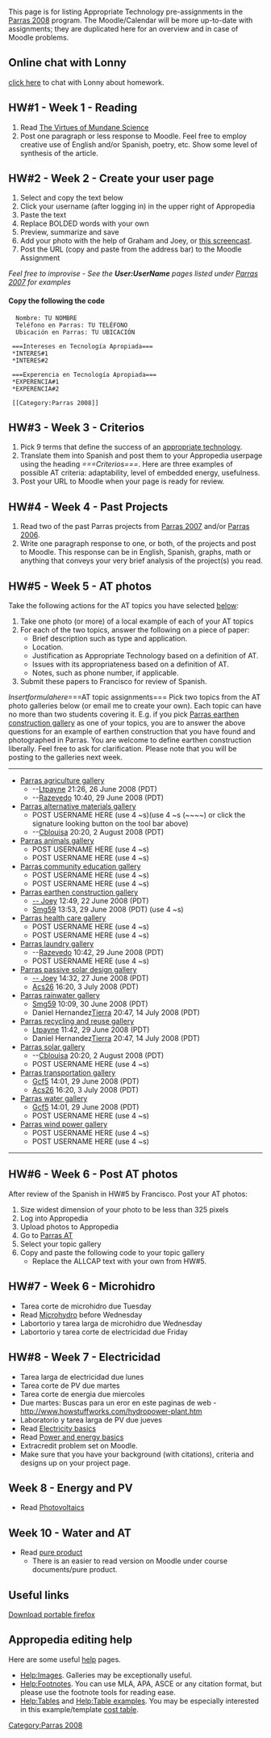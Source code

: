 {{TOCright}}
This page is for listing Appropriate Technology pre-assignments in the [[:Category:Parras 2008|Parras 2008]] program.  The Moodle/Calendar will be more up-to-date with assignments; they are duplicated here for an overview and in case of Moodle problems.  

==Online chat with Lonny==
[http://chat.cocre8.org/ click here] to chat with Lonny about homework.

==HW#1 - Week 1 - Reading==
#Read [http://rael.berkeley.edu/files/1997/Kammen-Dove-Mundane-Science-1997.pdf The Virtues of Mundane Science]
#Post one paragraph or less response to Moodle.  Feel free to employ creative use of English and/or Spanish, poetry, etc.  Show some level of synthesis of the article.

==HW#2 - Week 2 - Create your user page==
#Select and copy the text below
#Click your username (after logging in) in the upper right of Appropedia
#Paste the text 
#Replace BOLDED words with your own
#Preview, summarize and save
#Add your photo with the help of Graham and Joey, or [[media:AddanImageTutorialR.swf|this screencast]].
#Post the URL (copy and paste from the address bar) to the Moodle Assignment
''Feel free to improvise - See the '''User:UserName''' pages listed under [[:Category:Parras 2007|Parras 2007]] for examples'' 

====Copy the following the code====
<pre>
  Nombre: TU NOMBRE
  Teléfono en Parras: TU TELÉFONO
  Ubicación en Parras: TU UBICACIÓN
 
 ===Intereses en Tecnología Apropiada===
 *INTERES#1
 *INTERES#2
 
 ===Experencia en Tecnología Apropiada===
 *EXPERENCIA#1
 *EXPERENCIA#2
 
 [[Category:Parras 2008]]
</pre>

==HW#3 - Week 3 - Criterios==

#Pick 9 terms that define the success of an [[appropriate technology]]. 
#Translate them into Spanish and post them to your Appropedia userpage using the heading ''<nowiki>===Criterios===</nowiki>''. Here are three examples of possible AT criteria: adaptability, level of embedded energy, usefulness.
#Post your URL to Moodle when your page is ready for review.

==HW#4 - Week 4 - Past Projects==

#Read two of the past Parras projects from [[:Category:Parras 2007|Parras 2007]] and/or [[:Category:Parras 2006|Parras 2006]].
#Write one paragraph response to one, or both, of the projects and post to Moodle. This response can be in English, Spanish, graphs, math or anything that conveys your very brief analysis of the project(s) you read.

==HW#5 - Week 5 - AT photos==

Take the following actions for the AT topics you have selected [[#AT topic assignments|below]]:
#Take one photo (or more) of a local example of each of your AT topics
#For each of the two topics, answer the following on a piece of paper:
#*Brief description such as type and application.
#*Location.
#*Justification as Appropriate Technology based on a definition of AT.
#*Issues with its appropriateness based on a definition of AT.
#*Notes, such as phone number, if applicable.
#Submit these papers to Francisco for review of Spanish.

<math>Insert formula here</math>===AT topic assignments===
Pick two topics from the AT photo galleries below (or email me to create your own).  Each topic can have no more than two students covering it.  E.g. if you pick [[Parras earthen construction gallery]] as one of your topics, you are to answer the above questions for an example of earthen construction that you have found and photographed in Parras.  You are welcome to define earthen construction liberally. Feel free to ask for clarification.  Please note that you will be posting to the galleries next week.
----
* [[Parras agriculture gallery]]
** --[[User:Ltpayne|Ltpayne]] 21:26, 26 June 2008 (PDT)
** --[[User:Razevedo|Razevedo]] 10:40, 29 June 2008 (PDT)
* [[Parras alternative materials gallery]]
** POST USERNAME HERE (use 4 ~s)(use 4 ~s (<nowiki>~~~~</nowiki>) or click the signature looking button on the tool bar above)
** --[[User:Cblouisa|Cblouisa]] 20:20, 2 August 2008 (PDT)
* [[Parras animals gallery]]
** POST USERNAME HERE (use 4 ~s)
** POST USERNAME HERE (use 4 ~s)
* [[Parras community education gallery]]
** POST USERNAME HERE (use 4 ~s)
** POST USERNAME HERE (use 4 ~s)
* [[Parras earthen construction gallery]]
** [[User:Jthiller|-- Joey]] 12:49, 22 June 2008 (PDT)
** [[User:Smg59|Smg59]] 13:53, 29 June 2008 (PDT) (use 4 ~s)
* [[Parras health care gallery]]
** POST USERNAME HERE (use 4 ~s)
** POST USERNAME HERE (use 4 ~s)
* [[Parras laundry gallery]]
** --[[User:Razevedo|Razevedo]] 10:42, 29 June 2008 (PDT)
** POST USERNAME HERE (use 4 ~s)
* [[Parras passive solar design gallery]]
** [[User:Jthiller|-- Joey]] 14:32, 27 June 2008 (PDT)
** [[User:Acs26|Acs26]] 16:20, 3 July 2008 (PDT)
* [[Parras rainwater gallery]]
** [[User:Smg59|Smg59]] 10:09, 30 June 2008 (PDT)
** Daniel Hernandez[[User:Tierra|Tierra]] 20:47, 14 July 2008 (PDT)
* [[Parras recycling and reuse gallery]]
** [[User:Ltpayne|Ltpayne]] 11:42, 29 June 2008 (PDT)
** Daniel Hernandez[[User:Tierra|Tierra]] 20:47, 14 July 2008 (PDT)
* [[Parras solar gallery]]
** --[[User:Cblouisa|Cblouisa]] 20:20, 2 August 2008 (PDT)
** POST USERNAME HERE (use 4 ~s)
* [[Parras transportation gallery]]
** [[User:Gcf5|Gcf5]] 14:01, 29 June 2008 (PDT)
** [[User:Acs26|Acs26]] 16:20, 3 July 2008 (PDT)
* [[Parras water gallery]]
** [[User:Gcf5|Gcf5]] 14:01, 29 June 2008 (PDT)
** POST USERNAME HERE (use 4 ~s)
* [[Parras wind power gallery]]
** POST USERNAME HERE (use 4 ~s)
** POST USERNAME HERE (use 4 ~s)
----

==HW#6 - Week 6 - Post AT photos==
After review of the Spanish in HW#5 by Francisco.  Post your AT photos:
# Size widest dimension of your photo to be less than 325 pixels
# Log into Appropedia
# Upload photos to Appropedia
# Go to [[Parras AT]]
# Select your topic gallery
# Copy and paste the following code to your topic gallery
#* Replace the ALLCAP text with your own from HW#5.
{{Template:Parras_AT}}

==HW#7 - Week 6 - Microhidro==
*Tarea corte de microhidro due Tuesday
*Read [[Microhydro]] before Wednesday
*Labortorio y tarea larga de microhidro due Wednesday
*Labortorio y tarea corte de electricidad due Friday

==HW#8 - Week 7 - Electricidad==
*Tarea larga de electricidad due lunes
*Tarea corte de PV due martes
*Tarea corte de energia due miercoles
*Due martes: Buscas para un eror en este paginas de web - http://www.howstuffworks.com/hydropower-plant.htm
*Laboratorio y tarea larga de PV due jueves
*Read [[Electricity basics]]
*Read [[Power and energy basics]]
*Extracredit problem set on Moodle.
*Make sure that you have your background (with citations), criteria and designs up on your project page.

==Week 8 - Energy and PV==
*Read [[Photovoltaics]]

==Week 10 - Water and AT==
*Read [http://www.bidoun.com/issues/issue_10/04_all.html pure product]
**There is an easier to read version on Moodle under course documents/pure product.

==Useful links==
[http://download.softpedia.ro/dl/ed0dc9a1fa8e147be5a7df697cd1f648/4880b8e1/100016882/software/PORTABLE/INTERNET/BROWSER/Firefox_Portable_3.0_en-us.paf.exe Download portable firefox]

==Appropedia editing help==
Here are some useful [[Help:contents|help]] pages.
*[[Help:Images]].  Galleries may be exceptionally useful.
*[[Help:Footnotes]].  You can use MLA, APA, ASCE or any citation format, but please use the footnote tools for reading ease.
*[[Help:Tables]] and [[Help:Table examples]].  You may be especially interested in this example/template [[Help:Table_examples#Cost_Table|cost table]].

[[Category:Parras 2008]]